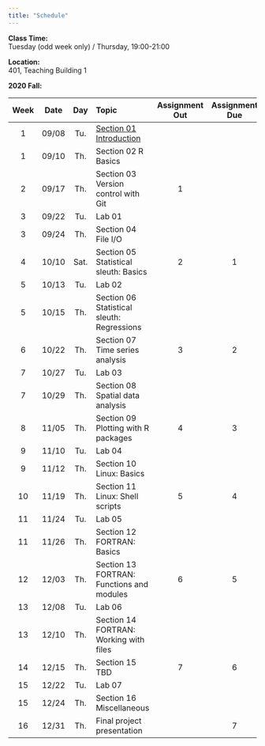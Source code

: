 ```yaml
---
title: "Schedule"
---
```

**Class Time:**   
Tuesday (odd week only) / Thursday, 19:00-21:00

**Location:**   
401, Teaching Building 1

**2020 Fall:**

|Week|Date |Day | Topic                                                                                |Assignment Out|Assignment Due|
|:--:|:---:|:--:|:-------------------------------------------------------------------------------------|:------------:|:------------:|
|1   |09/08|Tu. |[Section 01 Introduction](https://zhu-group.github.io/ese5023/Section_01.html)        |              |              |
|1   |09/10|Th. |Section 02 R Basics                                                                   |              |              |
|2   |09/17|Th. |Section 03 Version control with Git                                                   |  1           |              |
|3   |09/22|Tu. |Lab 01                                                                                |              |              |
|3   |09/24|Th. |Section 04 File I/O                                                                   |              |              |
|4   |10/10|Sat.|Section 05 Statistical sleuth: Basics                                                 |  2           |  1           |
|5   |10/13|Tu. |Lab 02                                                                                |              |              |
|5   |10/15|Th. |Section 06 Statistical sleuth: Regressions                                            |              |              |
|6   |10/22|Th. |Section 07 Time series analysis                                                       |  3           |  2           |
|7   |10/27|Tu. |Lab 03                                                                                |              |              |
|7   |10/29|Th. |Section 08 Spatial data analysis                                                      |              |              |
|8   |11/05|Th. |Section 09 Plotting with R packages                                                   |  4           |  3           |
|9   |11/10|Tu. |Lab 04                                                                                |              |              |
|9   |11/12|Th. |Section 10 Linux: Basics                                                              |              |              |
|10  |11/19|Th. |Section 11 Linux: Shell scripts                                                       |  5           |  4           |
|11  |11/24|Tu. |Lab 05                                                                                |              |              |
|11  |11/26|Th. |Section 12 FORTRAN: Basics                                                            |              |              |
|12  |12/03|Th. |Section 13 FORTRAN: Functions and modules                                             |  6           |  5           |
|13  |12/08|Tu. |Lab 06                                                                                |              |              |
|13  |12/10|Th. |Section 14 FORTRAN: Working with files                                                |              |              |
|14  |12/15|Th. |Section 15 TBD                                                                        |  7           |  6           |
|15  |12/22|Tu. |Lab 07                                                                                |              |              |
|15  |12/24|Th. |Section 16 Miscellaneous                                                              |              |              |
|16  |12/31|Th. |Final project presentation                                                            |              |  7           |